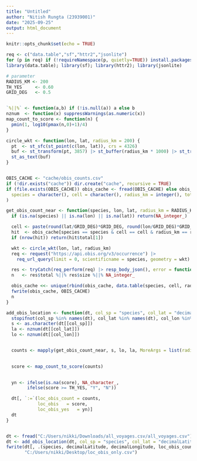 ---
title: "Untitled"
author: "Nitish Rungta (23939001)"
date: "2025-09-25"
output: html_document
---

```{r setup, include=FALSE}
knitr::opts_chunk$set(echo = TRUE)
```

```{r}
req <- c("data.table","sf","httr2","jsonlite")
for (p in req) if (!requireNamespace(p, quietly=TRUE)) install.packages(p)
library(data.table); library(sf); library(httr2); library(jsonlite)

# parameter
RADIUS_KM <- 200      
TH_YES     <- 0.60      
GRID_DEG   <- 0.5       


`%||%` <- function(a,b) if (!is.null(a)) a else b
nznum  <- function(x) suppressWarnings(as.numeric(x))
map_count_to_score <- function(n) { 
  pmin(1, log10(pmax(n,0)+1)/4)
}

circle_wkt <- function(lon, lat, radius_km = 200) {
  pt  <- st_sfc(st_point(c(lon, lat)), crs = 4326)
  buf <- st_transform(pt, 3857) |> st_buffer(radius_km * 1000) |> st_transform(4326)
  st_as_text(buf)
}


OBIS_CACHE <- "cache/obis_counts.csv"
if (!dir.exists("cache")) dir.create("cache", recursive = TRUE)
if (file.exists(OBIS_CACHE)) obis_cache <- fread(OBIS_CACHE) else obis_cache <- data.table(
  species = character(), cell = character(), radius_km = integer(), total = integer()
)

get_obis_count_near <- function(species, lon, lat, radius_km = RADIUS_KM) {
  if (is.na(species) || is.na(lon) || is.na(lat)) return(NA_integer_)

  cell <- paste(round(lat/GRID_DEG)*GRID_DEG, round(lon/GRID_DEG)*GRID_DEG, sep = "_")
  hit  <- obis_cache[species == species & cell == cell & radius_km == radius_km]
  if (nrow(hit)) return(hit$total[1])

  wkt <- circle_wkt(lon, lat, radius_km)
  req <- request("https://api.obis.org/v3/occurrence") |>
    req_url_query(limit = 0, scientificname = species, geometry = wkt)

  res <- tryCatch(req_perform(req) |> resp_body_json(), error = function(e) NULL)
  n   <- res$total %||% res$size %||% NA_integer_

  obis_cache <<- unique(rbind(obis_cache, data.table(species, cell, radius_km, total = n), fill = TRUE))
  fwrite(obis_cache, OBIS_CACHE)
  n
}

add_obis_location <- function(dt, col_sp = "species", col_lat = "decimalLatitude", col_lon = "decimalLongitude") {
  stopifnot(col_sp %in% names(dt), col_lat %in% names(dt), col_lon %in% names(dt))
  s <- as.character(dt[[col_sp]])
  la <- nznum(dt[[col_lat]])
  lo <- nznum(dt[[col_lon]])


  counts <- mapply(get_obis_count_near, s, lo, la, MoreArgs = list(radius_km = RADIUS_KM))

  
  score <- map_count_to_score(counts)

  
  yn <- ifelse(is.na(score), NA_character_,
        ifelse(score >= TH_YES, "Y", "N"))

  dt[, `:=`(loc_obis_count = counts,
            loc_obis   = score,
            loc_obis_yes   = yn)]
  dt
}



```

```{r}
dt <- fread("C:/Users/nikki/Downloads/all_voyages.csv/all_voyages.csv")
dt <- add_obis_location(dt, col_sp = "species", col_lat = "decimalLatitude", col_lon = "decimalLongitude")
fwrite(dt[, .(species, decimalLatitude, decimalLongitude, loc_obis_count, loc_obis, loc_obis_yes)],
       "C:/Users/nikki/Desktop/loc_obis_only.csv")

```

```{r}


```





```{r}



```